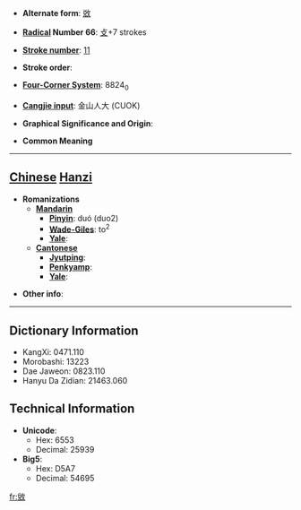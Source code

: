 * '''Alternate form''': [[敚]]

* '''[[Wiktionary:Chinese radical index| Radical]] Number 66''': [[Wiktionary:Chinese radical index 攴|攴]]+7 strokes

* '''[[Wiktionary:Chinese total strokes index|Stroke number]]''': [[Wiktionary:Chinese total strokes index 11|11]]

* '''Stroke order''': 

* '''[[Wiktionary:Chinese four corner index|Four-Corner System]]''': 8824<sub>0</sub>

* '''[[Wiktionary:Chinese Cangjie index|Cangjie input]]''': 金山人大 (CUOK)

* '''Graphical Significance and Origin''': 

* '''Common Meaning'''

----

== [[Chinese]] [[Hanzi]] ==

* '''Romanizations'''
** '''[[Mandarin]]'''
*** '''[[Pinyin]]''': duó (duo2)
*** '''[[Wade-Giles]]''': to<sup>2</sup>
*** '''[[Yale]]''': 
** '''[[Cantonese]]'''
*** '''[[Jyutping]]''':
*** '''[[Penkyamp]]''': 
*** '''[[Yale]]''': 

* '''Other info''': 

----

== Dictionary Information ==

* KangXi: 0471.110
* Morobashi: 13223
* Dae Jaweon: 0823.110
* Hanyu Da Zidian: 21463.060

== Technical Information ==

* '''Unicode''':
** Hex: 6553
** Decimal: 25939
* '''Big5''':
** Hex: D5A7
** Decimal: 54695

[[fr:敓]]